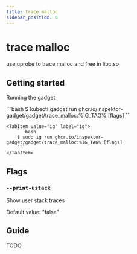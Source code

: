 ```yaml
---
title: trace_malloc
sidebar_position: 0
---
```



# trace malloc

use uprobe to trace malloc and free in libc.so

## Getting started

Running the gadget:

<Tabs groupId="env">
    <TabItem value="kubectl-gadget" label="kubectl gadget">
        ```bash
        $ kubectl gadget run ghcr.io/inspektor-gadget/gadget/trace_malloc:%IG_TAG% [flags]
        ```
    </TabItem>

    <TabItem value="ig" label="ig">
        ```bash
        $ sudo ig run ghcr.io/inspektor-gadget/gadget/trace_malloc:%IG_TAG% [flags]
        ```
    </TabItem>
</Tabs>

## Flags

### `--print-ustack`

Show user stack traces

Default value: "false"

## Guide

TODO
